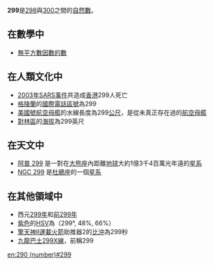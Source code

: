 {{Unreferenced|time=2020-12-17T14:55:10+00:00}}
{{noteTA|G1=Math}}
{{整数
| 质因数分解 =<math>13 \times 23</math>
| 罗马数字 = CCXCIX
}}
'''299'''是[[298|298]]與[[300|300]]之間的[[自然數|自然數]]。

== 在數學中 ==
{{數字性質|use math=yes}}
*[[無平方數因數的數|無平方數因數的數]]

== 在人類文化中 ==
*[[2003年|2003年]][[SARS事件|SARS事件]]共造成[[香港|香港]]299人死亡
*[[格陵蘭|格陵蘭]]的[[國際電話區號|國際電話區號]]為299
*[[美國號航空母艦|美國號航空母艦]]的水線長度為299[[公尺|公尺]]，是從未真正存在過的[[航空母艦|航空母艦]]
*[[對林區|對林區]]的[[海拔|海拔]]為299英尺

== 在天文中 ==
*[[阿普_299|阿普 299]] 是一對在[[大熊座|大熊座]]內距離[[地球|地球]]大約1億3千4百萬光年遠的[[星系|星系]]
*[[NGC_299|NGC 299]] 是[[杜鵑座|杜鵑座]]的一個[[星系|星系]]

== 在其他領域中 ==
*西元[[299年|299年]]和[[前299年|前299年]]
*[[紫色|紫色]]的[[HSV色彩屬性模式|HSV]]為（299°, 48%, 66%）
*[[擎天神II運載火箭|擎天神II運載火箭]]助推器2的[[比沖|比沖]]為299秒
* [[九龍巴士299X線|九龍巴士299X線]]，前稱299
[[en:290_(number)#299|en:290 (number)#299]]